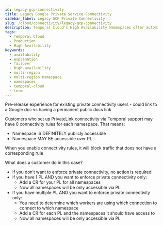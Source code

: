 ```yaml
---
id: legacy-gcp-connectivity
title: Legacy Google Private Service Connectivity
sidebar_label: Legacy GCP Private Connectivity
slug: /cloud/connectivity/legacy-gcp-connectivity
description: Temporal Cloud's High Availability Namespaces offer automated failover, synchronized data replication, and high availability for workloads requiring disaster-tolerant deployment and 99.99% uptime.
tags:
  - Temporal Cloud
  - Production
  - High Availability
keywords:
  - availability
  - explanation
  - failover
  - high-availability
  - multi-region
  - multi-region namespace
  - namespaces
  - temporal-cloud
  - term
---
```



Pre-release experience for existing private connectivity users - could link to a Google doc vs having a permanent public docs link

Customers who set up PrivateLink connectivity via Temporal support may have 0 connectivity rules for each namespace. That means:
* Namespace IS DEFINITELY publicly accessible
* Namespace MAY BE accessible over PL

When you enable connectivity rules, it will block traffic that does not have a corresponding rule

What does a customer do in this case?
* If you don’t want to enforce private connectivity, no action is required
* If you have 1 PL AND you want to enforce private connectivity only:
  * Add a CR for your PL for all namespaces
  * Now all namespaces will be only accessible via PL
* If you have multiple PL AND you want to enforce private connectivity only:
  * You need to determine which workers are using which connection to connect to which namespace
  * Add a CR for each PL and the namespaces it should have access to
  * Now all namespaces will be only accessible via PL
